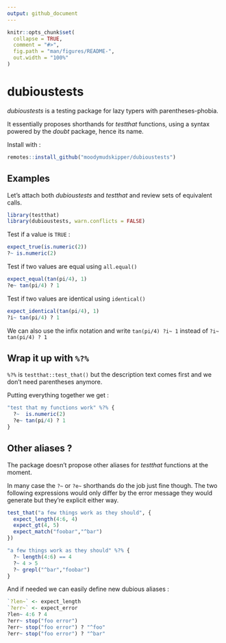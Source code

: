 ```yaml
---
output: github_document
---
```



```r
knitr::opts_chunk$set(
  collapse = TRUE,
  comment = "#>",
  fig.path = "man/figures/README-",
  out.width = "100%"
)
```

# dubioustests

*dubioustests* is a testing package for lazy typers with parentheses-phobia.

It essentially proposes shorthands for *testthat* functions, using a syntax
powered by the *doubt* package, hence its name.

Install with :

```r
remotes::install_github("moodymudskipper/dubioustests")
```

## Examples

Let's attach both *dubioustests* and *testthat* and review sets of equivalent calls.

```r
library(testthat)
library(dubioustests, warn.conflicts = FALSE)
```

Test if a value is `TRUE` :

```r
expect_true(is.numeric(2))
?~ is.numeric(2)
```

Test if two values are equal using `all.equal()`

```r
expect_equal(tan(pi/4), 1)
?e~ tan(pi/4) ? 1
```

Test if two values are identical using `identical()`

```r
expect_identical(tan(pi/4), 1)
?i~ tan(pi/4) ? 1
```

We can also use the infix notation and write `tan(pi/4) ?i~ 1` instead of
`?i~ tan(pi/4) ? 1`

## Wrap it up with `%?%`

`%?%` is `testthat::test_that()` but the description text comes first and we don't
need parentheses anymore.

Putting  everything together we get :

```r
"test that my functions work" %?% {
  ?~  is.numeric(2)
  ?e~ tan(pi/4) ? 1
}
```


## Other aliases ?

The package doesn't propose other aliases for *testthat* functions at the moment.

In many case the `?~` or `?e~` shorthands do the job just fine though. The two
following expressions would only differ by the error message they would generate
but they're  explicit either way.

```r
test_that("a few things work as they should", {
  expect_length(4:6, 4)
  expect_gt(4, 5)
  expect_match("foobar","^bar")
})

"a few things work as they should" %?% {
  ?~ length(4:6) == 4
  ?~ 4 > 5
  ?~ grepl("^bar","foobar")
}
```

And if needed we can easily define new dubious aliases :

```r
`?len~` <- expect_length
`?err~` <- expect_error
?len~ 4:6 ? 4
?err~ stop("foo error")
?err~ stop("foo error") ? "^foo"
?err~ stop("foo error") ? "^bar"
```
